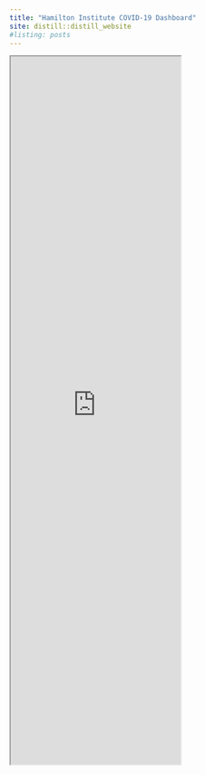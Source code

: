```yaml
---
title: "Hamilton Institute COVID-19 Dashboard"
site: distill::distill_website
#listing: posts
---
```


<iframe src="https://apmuhamilton.shinyapps.io/hamiltonCovid19Dashboard/_w_9f80dad8/" class="l-screen-inset shaded" height = "1250px"></iframe>